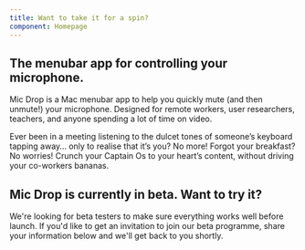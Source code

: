 ```yaml
---
title: Want to take it for a spin?
component: Homepage
---
```





<Panel gridTablet="1fr 1fr" gridWide="48rem auto 48rem" fullwidth>
<TextBlock end>

## The menubar app for controlling your microphone.

Mic Drop is a Mac menubar app to help you quickly mute (and then unmute!) your microphone. Designed for remote workers, user researchers, teachers, and anyone spending a lot of time on video.

</TextBlock>

<Argument title="No clickety-clacking.">
Ever been in a meeting listening to the dulcet tones of someone’s keyboard tapping away… only to realise that it’s you? No more!
</Argument>

</Panel>

<Panel fullwidth dark background={Typewriter} negativeMargins>

</Panel>

<Panel gridTablet="1fr 1fr" gridWide="48rem auto 48rem" fullwidth>

<Argument title="No Captain Crunch." top end>
Forgot your breakfast? No worries! Crunch your Captain Os to your heart’s content, without driving your co-workers bananas.
</Argument>

<TextBlock>

## Mic Drop is currently in beta. Want to try it?

We're looking for beta testers to make sure everything works well before launch. If you'd like to get an invitation to join our beta programme, share your information below and we'll get back to you shortly.

<SignUpForm />

</TextBlock>


</Panel>


